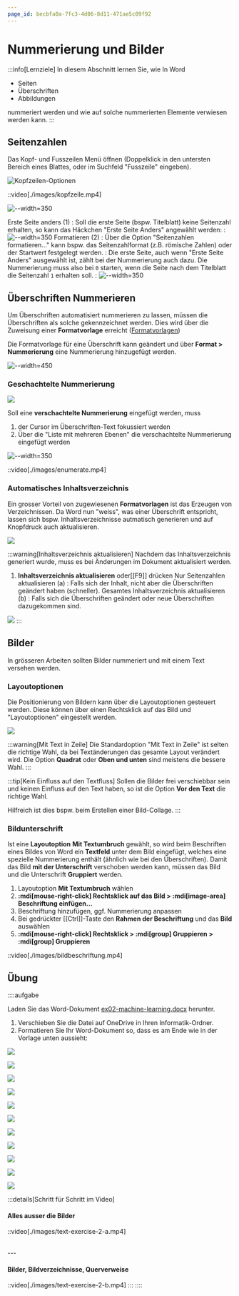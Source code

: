 ```yaml
---
page_id: becbfa0a-7fc3-4d06-8d11-471ae5c09f92
---
```


# Nummerierung und Bilder

:::info[Lernziele]
In diesem Abschnitt lernen Sie, wie In Word
- Seiten
- Überschriften
- Abbildungen

nummeriert werden und wie auf solche nummerierten Elemente verwiesen werden kann.
:::

## Seitenzahlen

Das Kopf- und Fusszeilen Menü öffnen (Doppelklick in den untersten Bereich eines Blattes, oder im Suchfeld "Fusszeile" eingeben).

![Kopfzeilen-Optionen](./images/kopfzeile.jpg)

::video[./images/kopfzeile.mp4]

![--width=350](./images/word-seitenzahl.png)

Erste Seite anders (1)
: Soll die erste Seite (bspw. Titelblatt) keine Seitenzahl erhalten, so kann das Häckchen "Erste Seite Anders" angewählt werden:
: ![--width=350](./images/word-seitenzahl-erste-seite-anders.png)
Formatieren (2)
: Über die Option "Seitenzahlen formatieren..." kann bspw. das Seitenzahlformat (z.B. römische Zahlen) oder der Startwert festgelegt werden.
: Die erste Seite, auch wenn "Erste Seite Anders" ausgewählt ist, zählt bei der Nummerierung auch dazu. Die Nummerierung muss also bei `0` starten, wenn die Seite nach dem Titelblatt die Seitenzahl `1` erhalten soll.
: ![--width=350](./images/word-seitenzahl-format.png)

## Überschriften Nummerieren

Um Überschriften automatisiert nummerieren zu lassen, müssen die Überschriften als solche gekennzeichnet werden. Dies wird über die Zuweisung einer **Formatvorlage** erreicht ([Formatvorlagen](./02-dokumentstruktur.mdx#absatz))

Die Formatvorlage für eine Überschrift kann geändert und über __Format > Nummerierung__ eine Nummerierung hinzugefügt werden. 

![--width=450](./images/word-formatvorlage-nummerierung.png)

### Geschachtelte Nummerierung

<div style={{maxWidth: '350px', border: '1px solid var(--ifm-color-primary)'}}>

![](./images/word-nummerierung.png)

</div>

Soll eine **verschachtelte Nummerierung** eingefügt werden, muss
1. der Cursor im Überschriften-Text fokussiert werden
2. Über die "Liste mit mehreren Ebenen" die verschachtelte Nummerierung eingefügt werden

![--width=350](./images/word-nummerierung-edit.png)

::video[./images/enumerate.mp4]

### Automatisches Inhaltsverzeichnis

Ein grosser Vorteil von zugewiesenen **Formatvorlagen** ist das Erzeugen von Verzeichnissen. Da Word nun "weiss", was einer Überschrift entspricht, lassen sich bspw. Inhaltsverzeichnisse autmatisch generieren und auf Knopfdruck auch aktualisieren.

![](./images/word-inhaltsverzeichnis.gif)

:::warning[Inhaltsverzeichnis aktualisieren]
Nachdem das Inhaltsverzeichnis generiert wurde, muss es bei Änderungen im Dokument aktualisiert werden. 
1. __Inhaltsverzeichnis aktualisieren__ oder[[F9]] drücken
Nur Seitenzahlen aktualisieren (a)
: Falls sich der Inhalt, nicht aber die Überschriften geändert haben (schneller).
Gesamtes Inhaltsverzeichnis aktualisieren (b)
: Falls sich die Überschriften geändert oder neue Überschriften dazugekommen sind.

![](./images/inhaltsverzeichnis.png)
:::

## Bilder
In grösseren Arbeiten sollten Bilder nummeriert und mit einem Text versehen werden.

### Layoutoptionen

Die Positionierung von Bildern kann über die Layoutoptionen gesteuert werden. Diese können über einen Rechtsklick auf das Bild und "Layoutoptionen" eingestellt werden.

![](./images/word-bilder.gif)

:::warning[Mit Text in Zeile]
Die Standardoption "Mit Text in Zeile" ist selten die richtige Wahl, da bei Textänderungen das gesamte Layout verändert wird.
Die Option __Quadrat__ oder __Oben und unten__ sind meistens die bessere Wahl.
:::

:::tip[Kein Einfluss auf den Textfluss]
Sollen die Bilder frei verschiebbar sein und keinen Einfluss auf den Text haben, so ist die Option __Vor den Text__ die richtige Wahl.

Hilfreich ist dies bspw. beim Erstellen einer Bild-Collage.
:::

### Bildunterschrift
Ist eine **Layoutoption** __Mit Textumbruch__ gewählt, so wird beim Beschriften eines Bildes von Word ein **Textfeld** unter dem Bild eingefügt, welches eine spezielle Nummerierung enthält (ähnlich wie bei den Überschriften).
Damit das Bild **mit der Unterschrift** verschoben werden kann, müssen das Bild und die Unterschrift **Gruppiert** werden.

1. Layoutoption __Mit Textumbruch__ wählen
2. __:mdi[mouse-right-click] Rechtsklick auf das Bild > :mdi[image-area] Beschriftung einfügen...__
3. Beschriftung hinzufügen, ggf. Nummerierung anpassen
4. Bei gedrückter [[Ctrl]]-Taste den **Rahmen der Beschriftung** und das **Bild** auswählen
5. __:mdi[mouse-right-click] Rechtsklick > :mdi[group] Gruppieren > :mdi[group] Gruppieren__

::video[./images/bildbeschriftung.mp4]

## Übung

::::aufgabe
<Answer type="state" id="213ec6ee-34bf-4726-b0b9-c0bb3bcc2ddc" />

Laden Sie das Word-Dokument [ex02-machine-learning.docx](files/ex02-machine-learning.docx) herunter.

1. Verschieben Sie die Datei auf OneDrive in Ihren Informatik-Ordner.
2. Formatieren Sie Ihr Word-Dokument so, dass es am Ende wie in der Vorlage unten aussieht:


<div style={{maxHeight: '450px', overflow: 'auto'}}>

![](./images/word-nummerierung-01.png)

![](./images/word-nummerierung-02.png)

![](./images/word-nummerierung-03.png)

![](./images/word-nummerierung-04.png)

![](./images/word-nummerierung-05.png)

![](./images/word-nummerierung-06.png)

![](./images/word-nummerierung-07.png)

![](./images/word-nummerierung-08.png)

![](./images/word-nummerierung-09.png)

![](./images/word-nummerierung-10.png)

![](./images/word-nummerierung-11.png)

</div>

<Answer type="text" id="138d2c09-12da-446d-9a27-ffe5a5d24816" placeholder="✍️ Notizen..." />

:::details[Schritt für Schritt im Video]
#### Alles ausser die Bilder

::video[./images/text-exercise-2-a.mp4]

<br />
---

#### Bilder, Bildverzeichnisse, Querverweise

::video[./images/text-exercise-2-b.mp4]
:::
::::

